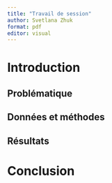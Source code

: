 ```yaml
---
title: "Travail de session"
author: Svetlana Zhuk
format: pdf
editor: visual
---
```


# Introduction

## Problématique

## Données et méthodes 

## Résultats

# Conclusion 
